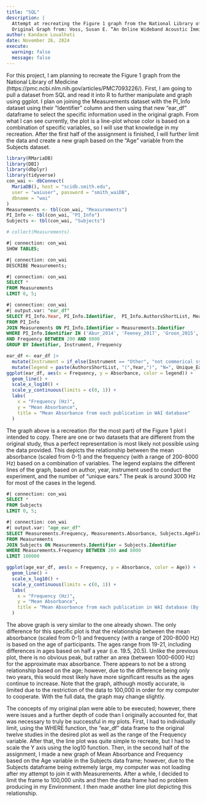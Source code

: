 ```yaml
---
title: "SQL"
description: |
  Attempt at recreating the Figure 1 graph from the National Library of Medicine.
  Original Graph from: Voss, Susan E. “An Online Wideband Acoustic Immittance (WAI) Database and Corresponding Website.” Ear and Hearing, U.S. National Library of Medicine, 2019, pmc.ncbi.nlm.nih.gov/articles/PMC7093226/. 
author: Kandace Loualhati
date: November 26, 2024
execute: 
  warning: false
  message: false
---
```


For this project, I am planning to recreate the Figure 1 graph from the National Library of Medicine (https://pmc.ncbi.nlm.nih.gov/articles/PMC7093226/). First, I am going to pull a dataset from SQL and read it into R to further manipulate and graph using ggplot. I plan on joining the Measurements dataset with the PI_Info dataset using their "Identifier" column and then using that new "ear_df" dataframe to select the specific information used in the original graph. From what I can see currently, the plot is a line-plot whose color is based on a combination of specific variables, so I will use that knowledge in my recreation. After the first half of the assignment is finished, I will further limit the data and create a new graph based on the "Age" variable from the Subjects dataset.

```r
library(RMariaDB)
library(DBI)
library(dbplyr)
library(tidyverse)
con_wai <- dbConnect(
  MariaDB(), host = "scidb.smith.edu",
  user = "waiuser", password = "smith_waiDB", 
  dbname = "wai"
)
Measurements <- tbl(con_wai, "Measurements")
PI_Info <- tbl(con_wai, "PI_Info")
Subjects <- tbl(con_wai, "Subjects")

# collect(Measurements)
```

```sql
#| connection: con_wai
SHOW TABLES;
```

```sql
#| connection: con_wai
DESCRIBE Measurements;
```

```sql
#| connection: con_wai
SELECT *
FROM Measurements
LIMIT 0, 5;
```

```sql
#| connection: con_wai
#| output.var: "ear_df"
SELECT PI_Info.Year, PI_Info.Identifier,  PI_Info.AuthorsShortList, Measurements.Instrument, Measurements.Frequency, AVG(Measurements.Absorbance) AS Absorbance, COUNT(DISTINCT SubjectNumber, Ear) AS Unique_Ears
FROM PI_Info
JOIN Measurements ON PI_Info.Identifier = Measurements.Identifier
WHERE PI_Info.Identifier IN ('Abur_2014', 'Feeney_2017', 'Groon_2015', 'Lewis_2015', 'Liu_2008', 'Rosowski_2012', 'Shahnaz_2006', 'Shaver_2013', 'Sun_2016', 'Voss_1994', 'Voss_2010', 'Werner_2010')
AND Frequency BETWEEN 200 AND 8000
GROUP BY Identifier, Instrument, Frequency
```

```r
ear_df <- ear_df |>
  mutate(Instrument = if_else(Instrument == "Other", "not commerical system", Instrument)) |>
  mutate(legend = paste(AuthorsShortList, "(",Year,")", "N=", Unique_Ears,";", Instrument))
ggplot(ear_df, aes(x = Frequency, y = Absorbance, color = legend)) +
  geom_line() +
  scale_x_log10() +
  scale_y_continuous(limits = c(0, 1)) +
  labs(
    x = "Frequency (Hz)",
    y = "Mean Absorbance",
    title = "Mean Absorbance from each publication in WAI database"
  )
```

The graph above is a recreation (for the most part) of the Figure 1 plot I intended to copy. There are one or two datasets that are different from the original study, thus a perfect representation is most likely not possible using the data provided. This depicts the relationship between the mean absorbance (scaled from 0-1) and the frequency (with a range of 200-8000 Hz) based on a combination of variables. The legend explains the different lines of the graph, based on author, year, instrument used to conduct the experiment, and the number of "unique ears." The peak is around 3000 Hz for most of the cases in the legend.

```sql
#| connection: con_wai
SELECT *
FROM Subjects
LIMIT 0, 5;
```

```sql
#| connection: con_wai
#| output.var: "age_ear_df"
SELECT Measurements.Frequency, Measurements.Absorbance, Subjects.AgeFirstMeasurement AS Age
FROM Measurements
JOIN Subjects ON Measurements.Identifier = Subjects.Identifier
WHERE Measurements.Frequency BETWEEN 200 and 8000
LIMIT 100000
```

```r
ggplot(age_ear_df, aes(x = Frequency, y = Absorbance, color = Age)) +
  geom_line() +
  scale_x_log10() +
  scale_y_continuous(limits = c(0, 1)) +
  labs(
    x = "Frequency (Hz)",
    y = "Mean Absorbance",
    title = "Mean Absorbance from each publication in WAI database (By Age)"
  )
```

The above graph is very similar to the one already shown. The only difference for this specific plot is that the relationship between the mean absorbance (scaled from 0-1) and frequency (with a range of 200-8000 Hz) is based on the age of participants. The ages range from 19-21, including differences in ages based on half a year (i.e. 19.5, 20.5). Unlike the previous plot, there is no obvious peak, but rather an area (between 1000-6000 Hz) for the approximate max absorbance. There appears to not be a strong relationship based on the age; however, due to the difference being only two years, this would most likely have more significant results as the ages continue to increase. Note that the graph, although mostly accurate, is limited due to the restriction of the data to 100,000 in order for my computer to cooperate. With the full data, the graph may change slightly.

The concepts of my original plan were able to be executed; however, there were issues and a further depth of code than I originally accounted for, that was necessary to truly be successful in my plots. First, I had to individually limit, using the WHERE function, the "ear_df" data frame to the original twelve studies in the desired plot as well as the range of the Frequency variable. After that, the line plot was quite simple to recreate, but I had to scale the Y axis using the log10 function. Then, in the second half of the assignment, I made a new graph of Mean Absorbance and Frequency based on the Age variable in the Subjects data frame; however, due to the Subjects dataframe being extremely large, my computer was not loading after my attempt to join it with Measurements. After a while, I decided to limit the frame to 100,000 units and then the data frame had no problem producing in my Environment. I then made another line plot depicting this relationship.
